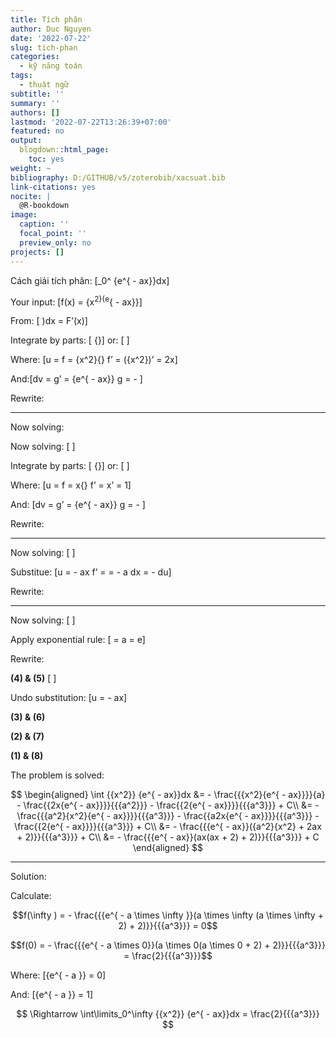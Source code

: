 ```yaml
---
title: Tích phân
author: Duc Nguyen
date: '2022-07-22'
slug: tich-phan
categories:
  - kỹ năng toán
tags:
  - thuật ngữ
subtitle: ''
summary: ''
authors: []
lastmod: '2022-07-22T13:26:39+07:00'
featured: no
output:
  blogdown::html_page:
    toc: yes
weight: ~
bibliography: D:/GITHUB/v5/zoterobib/xacsuat.bib
link-citations: yes
nocite: |
  @R-bookdown
image:
  caption: ''
  focal_point: ''
  preview_only: no
projects: []
---
```


Cách giải tích phân:
\[\int\limits_0^\infty  {{x^2}} {e^{ - ax}}dx\]

Your input: \[f(x) = {x^2}{e^{ - ax}}\]

From: \[\int {f(x} )dx = F'(x)\]

Integrate by parts: \[\int {fg' = fg - \int {f'g} } {\rm{ }}\] or: \[\int {udv = uv - \int {vdu} } \] 

Where: \[u = f = {x^2}{\rm{ }} \Rightarrow {\rm{ }}f' = ({x^2})' = 2x\]

And:\[dv = g' = {e^{ - ax}} \Rightarrow {\rm{ }}g =  - \frac{{{e^{ - ax}}}}{a}\]

Rewrite:

\begin{equation}
\begin{aligned}

\int {{x^2}} {e^{ - ax}}dx &= \left( {{x^2} \times \left( { - \frac{{{e^{ - ax}}}}{a}} \right)} \right) - \int {2x \times \left( { - \frac{{{e^{ - ax}}}}{a}} \right)} dx \\
&=  - \frac{{{x^2}{e^{ - ax}}}}{a} - \int  -  \frac{{2x{e^{ - ax}}}}{a}dx
\end{aligned}
(\#eq:equation1)
\end{equation}


------

Now solving: 

\begin{equation}
\begin{aligned}
\int  -  \frac{{2x{e^{ - ax}}}}{a}dx &=  - \frac{2}{a}\int {x{e^{ - ax}}dx}
\end{aligned}
(\#eq:equation2)
\end{equation}

Now solving: \[\int {x{e^{ - ax}}dx} \]

Integrate by parts: \[\int {fg' = fg - \int {f'g} } {\rm{ }}\] or: \[\int {udv = uv - \int {vdu} } \] 

Where: \[u = f = x{\rm{ }} \Rightarrow {\rm{ }}f' = x' = 1\]

And: \[dv = g' = {e^{ - ax}} \Rightarrow {\rm{ }}g =  - \frac{{{e^{ - ax}}}}{a}\]

Rewrite: 

\begin{equation}
\begin{aligned}
\int {x{e^{ - ax}}dx}  &=  - \frac{{x{e^{ - ax}}}}{a} - \int { - \frac{{{e^{ - ax}}}}{a}dx}
\end{aligned}
(\#eq:equation3)
\end{equation}

------

Now solving: \[\int { - \frac{{{e^{ - ax}}}}{a}dx} \]

Substitue: \[u =  - ax \Rightarrow {\rm{ }}f' = \frac{{du}}{{dx}} =  - a \Rightarrow dx =  - \frac{1}{a}du\]

Rewrite:

\begin{equation}
\begin{aligned}
\int { - \frac{{{e^{ - ax}}}}{a}dx}  &= \frac{1}{{{a^2}}}\int {{e^u}du}
\end{aligned}
(\#eq:equation4)
\end{equation}

------

Now solving: \[\int {{e^u}du} \]

Apply exponential rule: \[\int {{a^u}du}  = \frac{{{a^u}}}{{\ln (a)}}{\rm{ with }}a = e\]

Rewrite: 

\begin{equation}
\begin{aligned}
\int {{e^u}du}  &= \frac{{{e^u}}}{{\ln (e)}} &= {e^u}
\end{aligned}
(\#eq:equation5)
\end{equation}

**(4) & (5)** \[ \Rightarrow \frac{1}{{{a^2}}}\int {{e^u}du = \frac{{{e^u}}}{{{a^2}}}{\rm{  }}} \]

Undo substitution: \[u = - ax\]

\begin{equation}
\begin{aligned}
\Rightarrow \frac{1}{{{a^2}}}\int {{e^u}du = \frac{{{e^u}}}{{{a^2}}} \Leftrightarrow \frac{{{e^{ - ax}}}}{{{a^2}}}}
\end{aligned}
(\#eq:equation6)
\end{equation}

**(3) & (6)** 

\begin{equation}
\begin{aligned}
\Rightarrow \int {x{e^{ - ax}}dx}  &=  - \frac{{x{e^{ - ax}}}}{a} - \int { - \frac{{{e^{ - ax}}}}{a}dx}  \\
&=  - \frac{{x{e^{ - ax}}}}{a} - \frac{{{e^{ - ax}}}}{{{a^2}}}
\end{aligned}
(\#eq:equation7)
\end{equation}

**(2) & (7)** 

\begin{equation}
\begin{aligned}
\Rightarrow \int  -  \frac{{2x{e^{ - ax}}}}{a}dx &=  - \frac{2}{a}\int {x{e^{ - ax}}dx} \\
&=  - \frac{2}{a} \times \left( { - \frac{{x{e^{ - ax}}}}{a} - \frac{{{e^{ - ax}}}}{{{a^2}}}} \right) \\
&= \frac{{2x{e^{ - ax}}}}{{{a^2}}} + \frac{{2{e^{ - ax}}}}{{{a^3}}}
\end{aligned}
(\#eq:equation8)
\end{equation}

**(1) & (8)** 

\begin{equation}
\begin{aligned}
\Rightarrow  - \frac{{{x^2}{e^{ - ax}}}}{a} - \int  -  \frac{{2x{e^{ - ax}}}}{a}dx{\rm{ }} &=  - \frac{{{x^2}{e^{ - ax}}}}{a} - \frac{{2x{e^{ - ax}}}}{{{a^2}}} - \frac{{2{e^{ - ax}}}}{{{a^3}}}
\end{aligned}
(\#eq:equation9)
\end{equation}

The problem is solved:

$$
\begin{aligned}
\int {{x^2}} {e^{ - ax}}dx &=  - \frac{{{x^2}{e^{ - ax}}}}{a} - \frac{{2x{e^{ - ax}}}}{{{a^2}}} - \frac{{2{e^{ - ax}}}}{{{a^3}}} + C\\
 &=  - \frac{{{a^2}{x^2}{e^{ - ax}}}}{{{a^3}}} - \frac{{a2x{e^{ - ax}}}}{{{a^3}}} - \frac{{2{e^{ - ax}}}}{{{a^3}}} + C\\
 &=  - \frac{{{e^{ - ax}}({a^2}{x^2} + 2ax + 2)}}{{{a^3}}} + C\\
 &=  - \frac{{{e^{ - ax}}(ax(ax + 2) + 2)}}{{{a^3}}} + C
\end{aligned}
$$

------

Solution:

\begin{equation}
\begin{aligned}
\int\limits_0^\infty  {{x^2}} {e^{ - ax}}dx &= \mathop {\lim }\limits_{x = 0 \to \infty } \left( {f(\infty ) - f(x)} \right) \\
&= f(\infty ) - f(0)
\end{aligned}
\end{equation}

Calculate:

$$f(\infty ) =  - \frac{{{e^{ - a \times \infty }}(a \times \infty (a \times \infty  + 2) + 2)}}{{{a^3}}} = 0$$

$$f(0) =  - \frac{{{e^{ - a \times 0}}(a \times 0(a \times 0 + 2) + 2)}}{{{a^3}}} = \frac{2}{{{a^3}}}$$

Where: \[{e^{ - a \times \infty }} = 0\] 

And: \[{e^{ - a \times 0}} = 1\]

$$ \Rightarrow \int\limits_0^\infty  {{x^2}} {e^{ - ax}}dx = \frac{2}{{{a^3}}} $$











